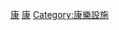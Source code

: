 {{Catnav|頁面分類|社会|人类社会|亞洲社會|澳門社會}}
{{Catnav|頁面分類|社会|人类社会|中國社會|澳門社會}}
{{Catnav|頁面分類|各種主題的頁面分類|依中国各省来作的分类|中国各省建筑|澳門建築}}
{{Catnav|頁面分類|人类社会|各地社會|亞洲社會|澳門社會}}
{{Catnav|頁面分類|人类社会|各地社會|中國社會|澳門社會}}
{{Catnav|頁面分類|人类社会|亞洲社會|澳門社會}}
{{Catnav|頁面分類|人类社会|亞洲社會|中國社會|澳門社會}}
{{Catnav|頁面分類|人类社会|中國社會|澳門社會}}

[[Category:澳門建築物|康]]
[[Category:澳門社會|康]]
[[Category:康樂設施|Category:康樂設施]]